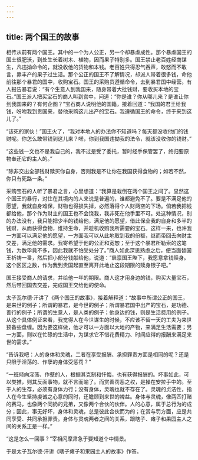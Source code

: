 ```yaml
---
---
---
```

title: 两个国王的故事
---




相传从前有两个国王。其中的一个为人公正，另一个却暴虐成性。那个暴虐国王的国土很肥沃，到处生长着树木、植物，因而果子特别多。国王禁止老百姓经商谋生，凡违拗命令的，就没收他的货物和本钱。老百姓只得忍气吞声，敢怒而不敢言，靠丰产的果子过生活。那个公正的国王不了解情况，却派人带着很多钱，命他前往那个暴君的国中，收购宝石。国王的采购员遵循命令，去到暴君国中经营。有人报告暴君说：“有个生意人到我国来，随身带着大批钱财，要收买本地的宝石。”国王派人把买宝石的商人叫到宫中，问道：“你是谁？你从哪儿来？是谁让你到我国来的？有何企图？”宝石商人说明他的国籍，接着回道：“我国的君王给我钱，吩咐我到贵国来，替他采购这儿出产的宝石。我遵循国王的命令，终于来到这儿了。”

“该死的家伙！”国王火了，“我对本地人的办法你不知道吗？每天都没收他们的钱财呢。你怎么敢带钱到这儿来？喏，你到我国违拗我的法令，就该没收你的钱财。”

“这些钱一文也不是我自己的，我不过是受了委托，暂时经手保管罢了，终归要原物奉还它的主人的。”

“除非交出全部钱财赎买你自身，否则我是不让你在我国获得食物的；如若不然，你只有死路一条。”

采购宝石的人听了暴君之言，心里想道：“我算是栽倒在两个国王之间了。显然这个国王的暴行，对住在其境内的人来说是普遍的，谁都避免不了。要是不满足他的愿望，我就自身难保，财物也得损失掉，必然落得个人财两空的下场。倘若我把钱都给他，那个作为财主的国王也不会饶我，我非死在他手里不可。处这种情况，别的办法没有，我只能把少半的钱给他，满足他的愿望，借此保全我的自身和多半的钱财，从而获得食物，维持生命，并趁机收购我所需要的宝石。这样一来，也许我一方面可以满足他的愿望，一方面我可以从此地取到我的份额，继而带回去向财主交差，满足他的需求。我寄希望于他的公正和宽恕；至于这个暴君所勒索的这笔钱，为数毕竟不多，因此我就不怕受处分了。”商人如此深思熟虑之后，便当面替国王祈祷一番，然后把小部分钱献给他，说道：“启禀国王陛下，我愿意拿钱赎身。这个区区之数，作为我到贵国起直至离开此地止这段期限的赎身银子吧。”

国王接受商人的请求，并给他一年的期限。商人这才用身边的钱，购买大量宝石，然后带回国去交差，完成国王交给他的使命。

太子瓦尔德·汗讲了《两个国王的故事》，接着解释道：“故事中所谓公正的国王，是来世的例子；所谓的暴君，是今世的例子；所谓暴君国中出产的宝石，是功德、善行的例子；所谓的生意人，是人类的例子；他身边的钱，则是生活费用的例子。从这个具体例证来看，我觉得人在今世谋生的时候，不应该不留一天的工夫为来世预备些盘缠。因为要这样做，他才可以一方面以大地的产物，来满足生活需要；另一方面，则以在忙碌的生活中，为谋求它不惜花费精力、时间应得的报酬来满足来世的需求。”

“告诉我吧：人的身体和灵魂，二者在享受报酬、承担罪责方面是相同的呢？还是只限于淫荡的、作孽的身体受惩罚？”

“一班倾向淫荡、作孽的人，根据其克制和忏悔，也有获得报酬的。坏事如此，可以类推，则其反面事物，就不言而喻了。而赏善罚恶之权，是操在安拉手中的。至于人的生存，必须有身体力行；没有身体，灵魂也就不存在了。灵魂的贞洁性，指人在今生坚持虔诚之心意的同时，还瞻顾到来世的裨益。身体与灵魂，像两匹打赌的赛马，也像两个同奶的兄弟，又像两个合伙的伙伴。人的心意，属于总行为的成分；因此，事无好坏，身体和灵魂，总是彼此合伙而为的；在赏与罚方面，应是共同享受、共同承担罪责。身体与灵魂两者之间的关系，跟瞎子、瘫子和果园主人之间的关系正是一样。”

“这是怎么一回事？”宰相闪摩肃急于要知道个中情景。

于是太子瓦尔德·汗讲《瞎子瘫子和果园主人的故事》作答。